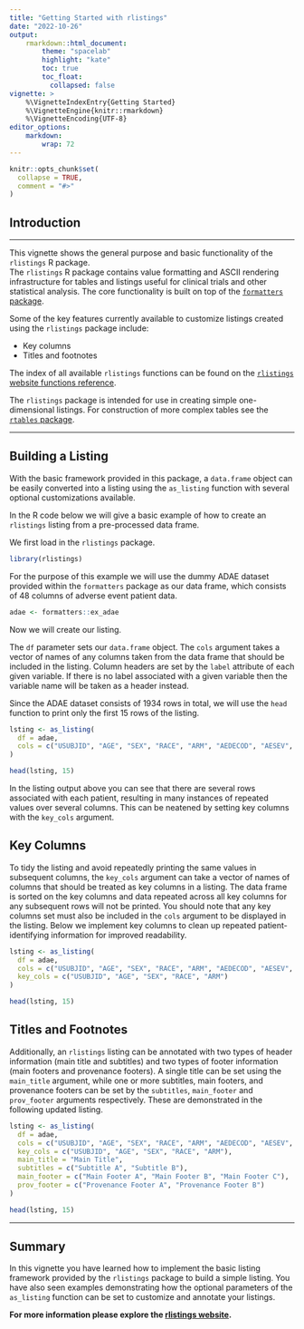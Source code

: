 ```yaml
---
title: "Getting Started with rlistings"
date: "2022-10-26"
output:
    rmarkdown::html_document:
        theme: "spacelab"
        highlight: "kate"
        toc: true
        toc_float:
          collapsed: false
vignette: >
    %\VignetteIndexEntry{Getting Started}
    %\VignetteEngine{knitr::rmarkdown}
    %\VignetteEncoding{UTF-8}
editor_options:
    markdown: 
        wrap: 72
---
```


```r
knitr::opts_chunk$set(
  collapse = TRUE,
  comment = "#>"
)
```

## Introduction

---------

This vignette shows the general purpose and basic functionality of the `rlistings` R package.  
The `rlistings` R package contains value formatting and ASCII rendering infrastructure for tables and listings useful for clinical trials and other statistical analysis. 
The core functionality is built on top of the [`formatters` package](https://insightsengineering.github.io/formatters/). 

Some of the key features currently available to customize listings created using the `rlistings` package include:

- Key columns
- Titles and footnotes

The index of all available `rlistings` functions can be found on the [`rlistings` website functions reference](https://insightsengineering.github.io/rlistings/reference/index.html).

The `rlistings` package is intended for use in creating simple one-dimensional listings. For construction of more complex tables see the [`rtables` package](https://roche.github.io/rtables/).

---------

## Building a Listing

With the basic framework provided in this package, a `data.frame` object can be easily converted into a listing using the `as_listing` function with several optional customizations available.

In the R code below we will give a basic example of how to create an `rlistings` listing from a pre-processed data frame.

We first load in the `rlistings` package.

```r
library(rlistings)
```

For the purpose of this example we will use the dummy ADAE dataset provided within the `formatters` package as our data frame, which consists of 48 columns of adverse event patient data.

```r
adae <- formatters::ex_adae
```

Now we will create our listing.

The `df` parameter sets our `data.frame` object. The `cols` argument takes a vector of names of any columns taken from the data frame that should be included in the listing. Column headers are set by the `label` attribute of each given variable. If there is no label associated with a given variable then the variable name will be taken as a header instead.

Since the ADAE dataset consists of 1934 rows in total, we will use the `head` function to print only the first 15 rows of the listing.

```r
lsting <- as_listing(
  df = adae,
  cols = c("USUBJID", "AGE", "SEX", "RACE", "ARM", "AEDECOD", "AESEV", "AETOXGR")
)

head(lsting, 15)
```

In the listing output above you can see that there are several rows associated with each patient, resulting in many instances of repeated values over several columns. This can be neatened by setting key columns with the `key_cols` argument.

## Key Columns

To tidy the listing and avoid repeatedly printing the same values in subsequent columns, the `key_cols` argument can take a vector of names of columns that should be treated as key columns in a listing. The data frame is sorted on the key columns and data repeated across all key columns for any subsequent rows will not be printed. You should note that any key columns set must also be included in the `cols` argument to be displayed in the listing. Below we implement key columns to clean up repeated patient-identifying information for improved readability.

```r
lsting <- as_listing(
  df = adae,
  cols = c("USUBJID", "AGE", "SEX", "RACE", "ARM", "AEDECOD", "AESEV", "AETOXGR"),
  key_cols = c("USUBJID", "AGE", "SEX", "RACE", "ARM")
)

head(lsting, 15)
```

## Titles and Footnotes

Additionally, an `rlistings` listing can be annotated with two types of header information (main title and subtitles) and two types of footer information (main footers and provenance footers). A single title can be set using the `main_title` argument, while one or more subtitles, main footers, and provenance footers can be set by the `subtitles`, `main_footer` and `prov_footer` arguments respectively. These are demonstrated in the following updated listing.

```r
lsting <- as_listing(
  df = adae,
  cols = c("USUBJID", "AGE", "SEX", "RACE", "ARM", "AEDECOD", "AESEV", "AETOXGR"),
  key_cols = c("USUBJID", "AGE", "SEX", "RACE", "ARM"),
  main_title = "Main Title",
  subtitles = c("Subtitle A", "Subtitle B"),
  main_footer = c("Main Footer A", "Main Footer B", "Main Footer C"),
  prov_footer = c("Provenance Footer A", "Provenance Footer B")
)

head(lsting, 15)
```

---------

## Summary

In this vignette you have learned how to implement the basic listing framework provided by the `rlistings` package to build a simple listing. You have also seen examples demonstrating how the optional parameters of the `as_listing` function can be set to customize and annotate your listings.

**For more information please explore the [rlistings website](https://insightsengineering.github.io/rlistings/).**
